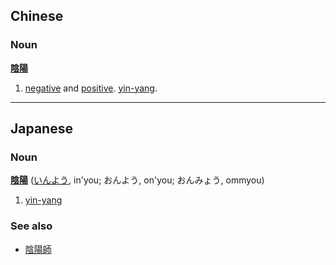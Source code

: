 ==Chinese==
===Noun===
'''[[陰]][[陽]]'''

# [[negative]] and [[positive]]. [[yin-yang]].

----

==Japanese==
===Noun===
'''[[陰]][[陽]]''' ([[いんよう]], in'you; おんよう, on'you; おんみょう, ommyou)

#[[yin-yang]]

===See also===
*[[陰陽師]]